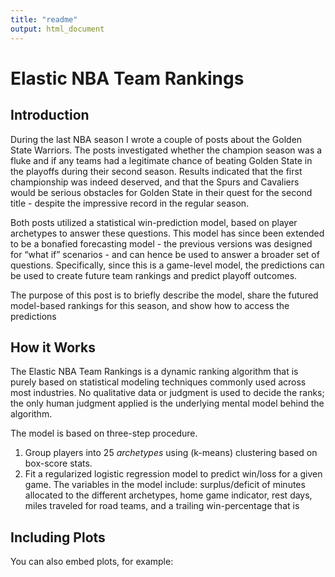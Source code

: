 ```yaml
---
title: "readme"
output: html_document
---
```


# Elastic NBA Team Rankings

## Introduction

During the last NBA season I wrote a couple of posts about the Golden State Warriors. The posts investigated whether the champion season was a fluke and if any teams had a legitimate chance of beating Golden State in the playoffs during their second season. Results indicated that the first championship was indeed deserved, and that the Spurs and Cavaliers would be serious obstacles for Golden State in their quest for the second title - despite the impressive record in the regular season. 

Both posts utilized a statistical win-prediction model, based on player archetypes to answer these questions. This model has since been extended to be a bonafied forecasting model - the previous versions was designed for "what if" scenarios - and can hence be used to answer a broader set of questions. Specifically, since this is a game-level model, the predictions can be used to create future team rankings and predict playoff outcomes.

The purpose of this post is to briefly describe the model, share the futured model-based rankings for this season, and show how to access the predictions

## How it Works

The Elastic NBA Team Rankings is a dynamic ranking algorithm that is purely based on statistical modeling techniques commonly used across most industries. No qualitative data or judgment is used to decide the ranks; the only human judgment applied is the underlying mental model behind the algorithm.

The model is based on three-step procedure.

1. Group players into 25 *archetypes* using (k-means) clustering based on box-score stats. 
2. Fit a regularized logistic regression model to predict win/loss for a given game. The variables in the model include: surplus/deficit of minutes allocated to the different archetypes, home game indicator, rest days, miles traveled for road teams, and a trailing win-percentage that is 


## Including Plots

You can also embed plots, for example:
